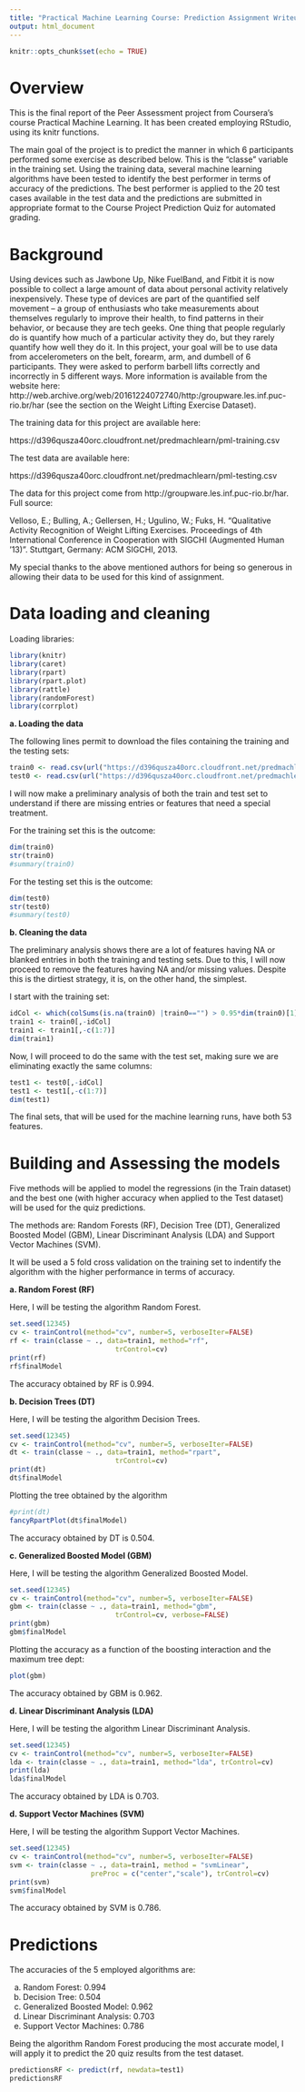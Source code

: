 ```yaml
---
title: "Practical Machine Learning Course: Prediction Assignment Writeup"
output: html_document
---
```


```r
knitr::opts_chunk$set(echo = TRUE)
```

# Overview

This is the final report of the Peer Assessment project from Coursera’s course Practical Machine Learning. It has been created employing RStudio, using its knitr functions.

The main goal of the project is to predict the manner in which 6 participants performed some exercise as described below. This is the “classe” variable in the training set. Using the training data, several machine learning algorithms have been tested to identify the best performer in terms of accuracy of the predictions.
The best performer is applied to the 20 test cases available in the test data and the predictions are submitted in appropriate format to the Course Project Prediction Quiz for automated grading.

# Background

Using devices such as Jawbone Up, Nike FuelBand, and Fitbit it is now possible to collect a large amount of data about personal activity relatively inexpensively. These type of devices are part of the quantified self movement – a group of enthusiasts who take measurements about themselves regularly to improve their health, to find patterns in their behavior, or because they are tech geeks. One thing that people regularly do is quantify how much of a particular activity they do, but they rarely quantify how well they do it. In this project, your goal will be to use data from accelerometers on the belt, forearm, arm, and dumbell of 6 participants. They were asked to perform barbell lifts correctly and incorrectly in 5 different ways. More information is available from the website here: http://web.archive.org/web/20161224072740/http:/groupware.les.inf.puc-rio.br/har (see the section on the Weight Lifting Exercise Dataset).

The training data for this project are available here:

https://d396qusza40orc.cloudfront.net/predmachlearn/pml-training.csv

The test data are available here:

https://d396qusza40orc.cloudfront.net/predmachlearn/pml-testing.csv

The data for this project come from http://groupware.les.inf.puc-rio.br/har. Full source:

Velloso, E.; Bulling, A.; Gellersen, H.; Ugulino, W.; Fuks, H. “Qualitative Activity Recognition of Weight Lifting Exercises. Proceedings of 4th International Conference in Cooperation with SIGCHI (Augmented Human ’13)”. Stuttgart, Germany: ACM SIGCHI, 2013.

My special thanks to the above mentioned authors for being so generous in allowing their data to be used for this kind of assignment.

# Data loading and cleaning

Loading libraries: 
```r
library(knitr)
library(caret)
library(rpart)
library(rpart.plot)
library(rattle)
library(randomForest)
library(corrplot)
```

**a. Loading the data**

The following lines permit to download the files containing the training and the testing sets:
```r
train0 <- read.csv(url("https://d396qusza40orc.cloudfront.net/predmachlearn/pml-training.csv"),header=TRUE)
test0 <- read.csv(url("https://d396qusza40orc.cloudfront.net/predmachlearn/pml-testing.csv"),header=TRUE)
```

I will now make a preliminary analysis of both the train and test set to understand if there are missing entries or features that need a special treatment.

For the training set this is the outcome:
```r
dim(train0)
str(train0)
#summary(train0)
```

For the testing set this is the outcome:
```r
dim(test0)
str(test0)
#summary(test0)
```

**b. Cleaning the data**

The preliminary analysis shows there are a lot of features having NA or blanked entries in both the training and testing sets. Due to this, I will now proceed to remove the features having NA and/or missing values. Despite this is the dirtiest strategy, it is, on the other hand, the simplest.

I start with the training set:
```r
idCol <- which(colSums(is.na(train0) |train0=="") > 0.95*dim(train0)[1])
train1 <- train0[,-idCol]
train1 <- train1[,-c(1:7)]
dim(train1)
```

Now, I will proceed to do the same with the test set, making sure we are eliminating exactly the same columns:
```r
test1 <- test0[,-idCol]
test1 <- test1[,-c(1:7)]
dim(test1)
```

The final sets, that will be used for the machine learning runs, have both 53 features.

# Building and Assessing the models 

Five methods will be applied to model the regressions (in the Train dataset) and the best one (with higher accuracy when applied to the Test dataset) will be used for the quiz predictions. 

The methods are: Random Forests (RF), Decision Tree (DT), Generalized Boosted Model (GBM), Linear Discriminant Analysis (LDA) and Support Vector Machines (SVM).

It will be used a 5 fold cross validation on the training set to indentify the algorithm with the higher performance in terms of accuracy.

**a. Random Forest (RF)**

Here, I will be testing the algorithm Random Forest.

```r
set.seed(12345)
cv <- trainControl(method="cv", number=5, verboseIter=FALSE)
rf <- train(classe ~ ., data=train1, method="rf",
                          trControl=cv)
print(rf)
rf$finalModel
```

The accuracy obtained by RF is 0.994.

**b. Decision Trees (DT)**

Here, I will be testing the algorithm Decision Trees.

```r
set.seed(12345)
cv <- trainControl(method="cv", number=5, verboseIter=FALSE)
dt <- train(classe ~ ., data=train1, method="rpart",
                          trControl=cv)
print(dt)
dt$finalModel
```

Plotting the tree obtained by the algorithm
```r
#print(dt)
fancyRpartPlot(dt$finalModel)
```

The accuracy obtained by DT is 0.504.

**c. Generalized Boosted Model (GBM)**

Here, I will be testing the algorithm Generalized Boosted Model.

```r
set.seed(12345)
cv <- trainControl(method="cv", number=5, verboseIter=FALSE)
gbm <- train(classe ~ ., data=train1, method="gbm",
                          trControl=cv, verbose=FALSE)
print(gbm)
gbm$finalModel
```

Plotting the accuracy as a function of the boosting interaction and the maximum tree dept:
```r
plot(gbm)
```

The accuracy obtained by GBM is 0.962.

**d. Linear Discriminant Analysis (LDA)**

Here, I will be testing the algorithm Linear Discriminant Analysis.

```r
set.seed(12345)
cv <- trainControl(method="cv", number=5, verboseIter=FALSE)
lda <- train(classe ~ ., data=train1, method="lda", trControl=cv)
print(lda)
lda$finalModel
```

The accuracy obtained by LDA is 0.703.

**d. Support Vector Machines (SVM)**

Here, I will be testing the algorithm Support Vector Machines.

```r
set.seed(12345)
cv <- trainControl(method="cv", number=5, verboseIter=FALSE)
svm <- train(classe ~ ., data=train1, method = "svmLinear",
                    preProc = c("center","scale"), trControl=cv)
print(svm)
svm$finalModel
```

The accuracy obtained by SVM is 0.786.

# Predictions

The accuracies of the 5 employed algorithms are:

a. Random Forest: 0.994
b. Decision Tree: 0.504
c. Generalized Boosted Model: 0.962
d. Linear Discriminant Analysis: 0.703
e. Support Vector Machines: 0.786

Being the algorithm Random Forest producing the most accurate model, I will apply it to predict the 20 quiz results from the test dataset.

```r
predictionsRF <- predict(rf, newdata=test1)
predictionsRF
```